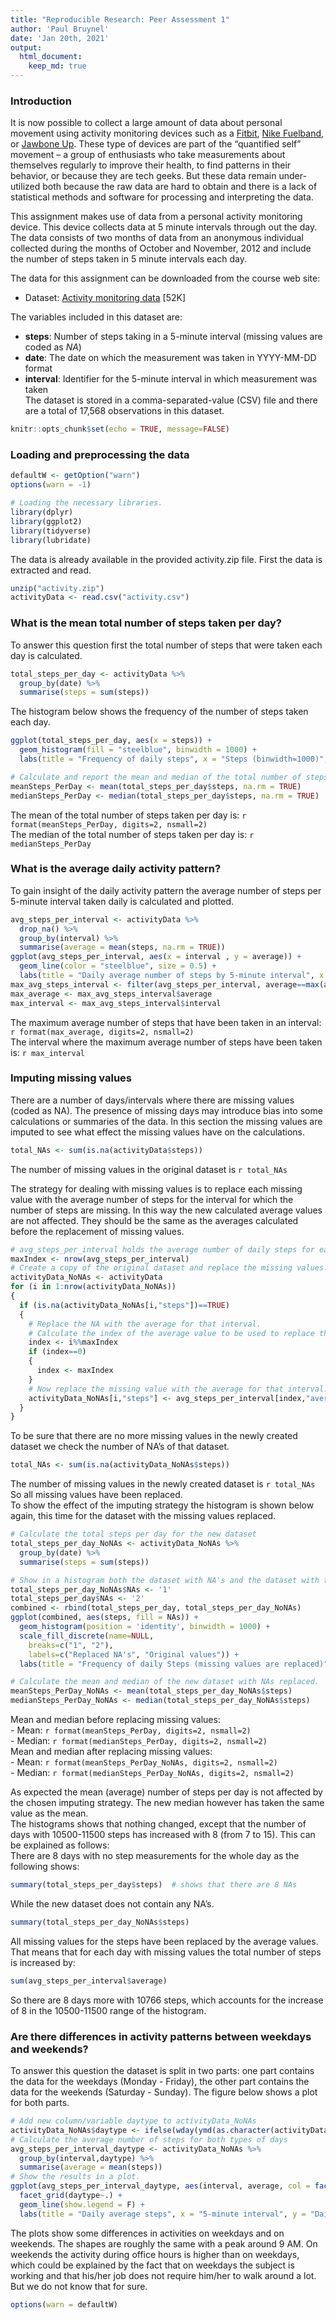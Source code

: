 ```yaml
---
title: "Reproducible Research: Peer Assessment 1"
author: 'Paul Bruynel'
date: 'Jan 20th, 2021'
output: 
  html_document:
    keep_md: true
---
```


### Introduction
It is now possible to collect a large amount of data about personal movement using activity monitoring devices such as a [Fitbit](https://www.fitbit.com/home), [Nike Fuelband](https://www.nike.com/us/en_us/c/nikeplus-fuelband), or [Jawbone Up](https://jawbone.com/up). These type of devices are part of the “quantified self” movement – a group of enthusiasts who take measurements about themselves regularly to improve their health, to find patterns in their behavior, or because they are tech geeks. But these data remain under-utilized both because the raw data are hard to obtain and there is a lack of statistical methods and software for processing and interpreting the data.

This assignment makes use of data from a personal activity monitoring device. This device collects data at 5 minute intervals through out the day. The data consists of two months of data from an anonymous individual collected during the months of October and November, 2012 and include the number of steps taken in 5 minute intervals each day.

The data for this assignment can be downloaded from the course web site:

* Dataset: [Activity monitoring data](https://d396qusza40orc.cloudfront.net/repdata%2Fdata%2Factivity.zip) [52K]

The variables included in this dataset are:

- **steps**: Number of steps taking in a 5-minute interval (missing values are coded as *NA*) </br>
- **date**: The date on which the measurement was taken in YYYY-MM-DD format </br>
- **interval**: Identifier for the 5-minute interval in which measurement was taken </br>
The dataset is stored in a comma-separated-value (CSV) file and there are a total of 17,568 observations in this dataset.

```r
knitr::opts_chunk$set(echo = TRUE, message=FALSE)
```

### Loading and preprocessing the data
```r
defaultW <- getOption("warn") 
options(warn = -1)
```
```r
# Loading the necessary libraries.
library(dplyr)
library(ggplot2)
library(tidyverse)
library(lubridate)
```

The data is already available in the provided activity.zip file. First the data is extracted and read.
```r
unzip("activity.zip")
activityData <- read.csv("activity.csv")
```

### What is the mean total number of steps taken per day?
To answer this question first the total number of steps that were taken each day is calculated.
```r
total_steps_per_day <- activityData %>% 
  group_by(date) %>% 
  summarise(steps = sum(steps))
```
The histogram below shows the frequency of the number of steps taken each day.
```r
ggplot(total_steps_per_day, aes(x = steps)) +
  geom_histogram(fill = "steelblue", binwidth = 1000) +
  labs(title = "Frequency of daily steps", x = "Steps (binwidth=1000)", y = "Frequency")
```

```r
# Calculate and report the mean and median of the total number of steps taken per day.
meanSteps_PerDay <- mean(total_steps_per_day$steps, na.rm = TRUE)
medianSteps_PerDay <- median(total_steps_per_day$steps, na.rm = TRUE)
```
The mean of the total number of steps taken per day is: `r format(meanSteps_PerDay, digits=2, nsmall=2)`  
The median of the total number of steps taken per day is: `r medianSteps_PerDay`


### What is the average daily activity pattern?
To gain insight of the daily activity pattern the average number of steps per 5-minute interval taken daily is calculated and plotted.
```r
avg_steps_per_interval <- activityData %>% 
  drop_na() %>% 
  group_by(interval) %>% 
  summarise(average = mean(steps, na.rm = TRUE))
ggplot(avg_steps_per_interval, aes(x = interval , y = average)) + 
  geom_line(color = "steelblue", size = 0.5) + 
  labs(title = "Daily average number of steps by 5-minute interval", x = "5-minute interval", y = "Daily average number of steps")
max_avg_steps_interval <- filter(avg_steps_per_interval, average==max(average))
max_average <- max_avg_steps_interval$average
max_interval <- max_avg_steps_interval$interval
```
The maximum average number of steps that have been taken in an interval: `r format(max_average, digits=2, nsmall=2)`  
The interval where the maximum average number of steps have been taken is: `r max_interval`  


### Imputing missing values
There are a number of days/intervals where there are missing values (coded as NA). The presence of missing days may introduce bias into some calculations or summaries of the data. In this section the missing values are imputed to see what effect the missing values have on the calculations.  
```r
total_NAs <- sum(is.na(activityData$steps))
```
The number of missing values in the original dataset is `r total_NAs`  

The strategy for dealing with missing values is to replace each missing value with the average number of steps for the interval for which the number of steps are missing. In this way the new calculated average values are not affected. They should be the same as the averages calculated before the replacement of missing values.
```r
# avg_steps_per_interval holds the average number of daily steps for each interval
maxIndex <- nrow(avg_steps_per_interval)
# Create a copy of the original dataset and replace the missing values.
activityData_NoNAs <- activityData
for (i in 1:nrow(activityData_NoNAs))
{
  if (is.na(activityData_NoNAs[i,"steps"])==TRUE)
  {
    # Replace the NA with the average for that interval.
    # Calculate the index of the average value to be used to replace the missing value.
    index <- i%%maxIndex  
    if (index==0)
    {
      index <- maxIndex
    }
    # Now replace the missing value with the average for that interval.
    activityData_NoNAs[i,"steps"] <- avg_steps_per_interval[index,"average"]
  } 
}
```
To be sure that there are no more missing values in the newly created dataset we check the number of NA's of that dataset.
```r
total_NAs <- sum(is.na(activityData_NoNAs$steps))
```
The number of missing values in the newly created dataset is `r total_NAs`  
So all missing values have been replaced.  
To show the effect of the imputing strategy the histogram is shown below again, this time for the dataset with the missing values replaced.

```r
# Calculate the total steps per day for the new dataset
total_steps_per_day_NoNAs <- activityData_NoNAs %>% 
  group_by(date) %>% 
  summarise(steps = sum(steps))

# Show in a histogram both the dataset with NA's and the dataset with the NA's replaced
total_steps_per_day_NoNAs$NAs <- '1'
total_steps_per_day$NAs <- '2'
combined <- rbind(total_steps_per_day, total_steps_per_day_NoNAs)
ggplot(combined, aes(steps, fill = NAs)) + 
  geom_histogram(position = 'identity', binwidth = 1000) +
  scale_fill_discrete(name=NULL,
    breaks=c("1", "2"),
    labels=c("Replaced NA's", "Original values")) +
  labs(title = "Frequency of daily Steps (missing values are replaced)", x = "Steps (binwidth=1000)", y = "Frequency")

# Calculate the mean and median of the new dataset with NAs replaced.
meanSteps_PerDay_NoNAs <- mean(total_steps_per_day_NoNAs$steps)
medianSteps_PerDay_NoNAs <- median(total_steps_per_day_NoNAs$steps)
```
Mean and median before replacing missing values:  
- Mean: `r format(meanSteps_PerDay, digits=2, nsmall=2)`  
- Median: `r format(medianSteps_PerDay, digits=2, nsmall=2)`  
Mean and median after replacing missing values:  
- Mean: `r format(meanSteps_PerDay_NoNAs, digits=2, nsmall=2)`  
- Median: `r format(medianSteps_PerDay_NoNAs, digits=2, nsmall=2)`  
  
As expected the mean (average) number of steps per day is not affected by the chosen imputing strategy.
The new median however has taken the same value as the mean.  
The histograms shows that nothing changed, except that the number of days with 
10500-11500 steps has increased with 8 (from 7 to 15). This can be explained as follows:  
There are 8 days with no step measurements for the whole day as the following shows:
```r
summary(total_steps_per_day$steps)  # shows that there are 8 NAs
```
While the new dataset does not contain any NA's.
```r
summary(total_steps_per_day_NoNAs$steps)
```

All missing values for the steps have been replaced by the average values.
That means that for each day with missing values the total number of steps is increased by:
```r
sum(avg_steps_per_interval$average)
```

So there are 8 days more with 10766 steps, which accounts for the increase of 8 
in the 10500-11500 range of the histogram.


### Are there differences in activity patterns between weekdays and weekends?
To answer this question the dataset is split in two parts: one part contains the
data for the weekdays (Monday - Friday), the other part contains the data for the 
weekends (Saturday - Sunday). The figure below shows a plot for both parts.
```r
# Add new column/variable daytype to activityData_NoNAs
activityData_NoNAs$daytype <- ifelse(wday(ymd(as.character(activityData_NoNAs$date))) %in% c(1,7), "weekend", "weekday")
# Calculate the average number of steps for both types of days
avg_steps_per_interval_daytype <- activityData_NoNAs %>% 
  group_by(interval,daytype) %>% 
  summarise(average = mean(steps))
# Show the results in a plot.
ggplot(avg_steps_per_interval_daytype, aes(interval, average, col = factor(daytype))) +
  facet_grid(daytype~.) +
  geom_line(show.legend = F) +
  labs(title = "Daily average steps", x = "5-minute interval", y = "Daily average steps")
```
  
The plots show some differences in activities on weekdays and on weekends. The shapes
are roughly the same with a peak around 9 AM. On weekends the activity during office
hours is higher than on weekdays, which could be explained by the fact that on weekdays
the subject is working and that his/her job does not require him/her to walk around
a lot. But we do not know that for sure.

```r
options(warn = defaultW)
```